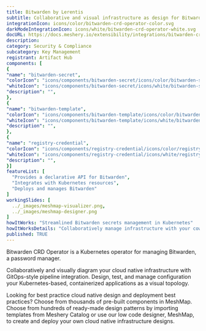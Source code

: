 ```yaml
---
title: Bitwarden by Lerentis
subtitle: Collaborative and visual infrastructure as design for Bitwarden by Lerentis
integrationIcon: icons/color/bitwarden-crd-operator-color.svg
darkModeIntegrationIcon: icons/white/bitwarden-crd-operator-white.svg
docURL: https://docs.meshery.io/extensibility/integrations/bitwarden-crd-operator
description: 
category: Security & Compliance
subcategory: Key Management
registrant: Artifact Hub
components: [
{
"name": "bitwarden-secret",
"colorIcon": "icons/components/bitwarden-secret/icons/color/bitwarden-secret-color.svg",
"whiteIcon": "icons/components/bitwarden-secret/icons/white/bitwarden-secret-white.svg",
"description": "",
},
{
"name": "bitwarden-template",
"colorIcon": "icons/components/bitwarden-template/icons/color/bitwarden-template-color.svg",
"whiteIcon": "icons/components/bitwarden-template/icons/white/bitwarden-template-white.svg",
"description": "",
},
{
"name": "registry-credential",
"colorIcon": "icons/components/registry-credential/icons/color/registry-credential-color.svg",
"whiteIcon": "icons/components/registry-credential/icons/white/registry-credential-white.svg",
"description": "",
}]
featureList: [
  "Provides a declarative API for Bitwarden",
  "Integrates with Kubernetes resources",
  "Deploys and manages Bitwarden"
]
workingSlides: [
  ../_images/meshmap-visualizer.png,
  ../_images/meshmap-designer.png
]
howItWorks: "Streamlined Bitwarden secrets management in Kubernetes"
howItWorksDetails: "Collaboratively manage infrastructure with your coworkers synchronously sharing the same designs."
published: TRUE
---
```

<p>
Bitwarden CRD Operator is a Kubernetes operator for managing Bitwarden, a password manager.
</p>
<p>
    Collaboratively and visually diagram your cloud native infrastructure with GitOps-style pipeline integration. Design, test, and manage configuration your Kubernetes-based, containerized applications as a visual topology.
</p>
<p>
    Looking for best practice cloud native design and deployment best practices? Choose from thousands of pre-built components in MeshMap. Choose from hundreds of ready-made design patterns by importing templates from Meshery Catalog or use our low code designer, MeshMap, to create and deploy your own cloud native infrastructure designs.
</p>
